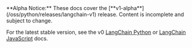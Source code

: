 <Warning>
**Alpha Notice:** These docs cover the [**v1-alpha**](/oss/python/releases/langchain-v1) release. Content is incomplete and subject to change.

For the latest stable version, see the v0 [LangChain Python](https://python.langchain.com/docs/introduction/) or [LangChain JavaScript](https://js.langchain.com/docs/introduction/) docs.
</Warning>
